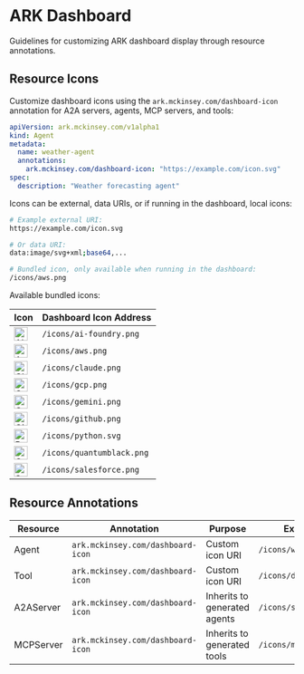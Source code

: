 # ARK Dashboard

Guidelines for customizing ARK dashboard display through resource annotations.

## Resource Icons

Customize dashboard icons using the `ark.mckinsey.com/dashboard-icon` annotation for A2A servers, agents, MCP servers, and tools:

```yaml
apiVersion: ark.mckinsey.com/v1alpha1
kind: Agent
metadata:
  name: weather-agent
  annotations:
    ark.mckinsey.com/dashboard-icon: "https://example.com/icon.svg"
spec:
  description: "Weather forecasting agent"
```

Icons can be external, data URIs, or if running in the dashboard, local icons:

```bash
# Example external URI:
https://example.com/icon.svg

# Or data URI:
data:image/svg+xml;base64,...

# Bundled icon, only available when running in the dashboard:
/icons/aws.png
```

Available bundled icons:

| Icon | Dashboard Icon Address |
|------|----------------------|
| <img src="https://raw.githubusercontent.com/mckinsey/agents-at-scale-ark/main/services/ark-dashboard/ark-dashboard/public/icons/ai-foundry.png" width="24" height="24" alt="AI Foundry" /> | `/icons/ai-foundry.png` |
| <img src="https://raw.githubusercontent.com/mckinsey/agents-at-scale-ark/main/services/ark-dashboard/ark-dashboard/public/icons/aws.png" width="24" height="24" alt="AWS" /> | `/icons/aws.png` |
| <img src="https://raw.githubusercontent.com/mckinsey/agents-at-scale-ark/main/services/ark-dashboard/ark-dashboard/public/icons/claude.png" width="24" height="24" alt="Claude" /> | `/icons/claude.png` |
| <img src="https://raw.githubusercontent.com/mckinsey/agents-at-scale-ark/main/services/ark-dashboard/ark-dashboard/public/icons/gcp.png" width="24" height="24" alt="GCP" /> | `/icons/gcp.png` |
| <img src="https://raw.githubusercontent.com/mckinsey/agents-at-scale-ark/main/services/ark-dashboard/ark-dashboard/public/icons/gemini.png" width="24" height="24" alt="Gemini" /> | `/icons/gemini.png` |
| <img src="https://raw.githubusercontent.com/mckinsey/agents-at-scale-ark/main/services/ark-dashboard/ark-dashboard/public/icons/github.png" width="24" height="24" alt="GitHub" /> | `/icons/github.png` |
| <img src="https://raw.githubusercontent.com/mckinsey/agents-at-scale-ark/main/services/ark-dashboard/ark-dashboard/public/icons/python.svg" width="24" height="24" alt="Python" /> | `/icons/python.svg` |
| <img src="https://raw.githubusercontent.com/mckinsey/agents-at-scale-ark/main/services/ark-dashboard/ark-dashboard/public/icons/quantumblack.png" width="24" height="24" alt="QuantumBlack" /> | `/icons/quantumblack.png` |
| <img src="https://raw.githubusercontent.com/mckinsey/agents-at-scale-ark/main/services/ark-dashboard/ark-dashboard/public/icons/salesforce.png" width="24" height="24" alt="Salesforce" /> | `/icons/salesforce.png` |

## Resource Annotations

| Resource | Annotation | Purpose | Example |
|----------|------------|---------|---------|
| Agent | `ark.mckinsey.com/dashboard-icon` | Custom icon URI | `/icons/weather.svg` |
| Tool | `ark.mckinsey.com/dashboard-icon` | Custom icon URI | `/icons/database.svg` |
| A2AServer | `ark.mckinsey.com/dashboard-icon` | Inherits to generated agents | `/icons/service.svg` |
| MCPServer | `ark.mckinsey.com/dashboard-icon` | Inherits to generated tools | `/icons/mcp.svg` |

